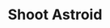 ---
title: Shoot Astroid
description: Simple Astroids clone
pubDate: Nov. 14, 2017
heroImage: /tuts/gtk-ast/astroids_15.png
source: https://github.com/kion-dgl/DashGL-GTK-Astroids-Tutorial/tree/master/15_Shoot_Astroid
---